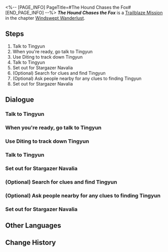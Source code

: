 <%-- [PAGE_INFO]
PageTitle=#The Hound Chases the Fox#
[END_PAGE_INFO] --%>
{{Stub|Dialogue, characters, and location(s)}}
{{Mission Infobox
|id            = 1020501
|title         = 
|image         = Mission The Hound Chases the Fox.png
|type          = Trailblaze
|event_name    = 
|chapter       = Windswept Wanderlust
|requirements  = [[Trailblaze Mission]] ''[[Devising Stratagems]]'' completed
|summary       = All is ready for you to set out for Stargazer Navalia &mdash; a core hub for shipbuilding on the Xianzhou Luofu. There, the secret behind the Stellaron Hunter's invitation for you to come aboard the Xianzhou will be revealed.
|characters    = <!--characters that appear in this mission-->
|startLocation = <!--location as it intially appears on the mission screen-->
|world         = <!--i.e. Penacony-->
|area          = <!--i.e. A Child's Dream-->
|prev          = 
|next          = Stars Spun, Prescience Sprung
|exp           = 400
|credits       = 20000
|stellarJade   = 
|other         = {{Card List|Refined Aether*2|delim=;}}
}}
'''''The Hound Chases the Fox''''' is a [[Trailblaze Mission]] in the chapter [[Windswept Wanderlust]].

==Steps==
# Talk to Tingyun
# When you're ready, go talk to Tingyun
# Use Diting to track down Tingyun
# Talk to Tingyun
# Set out for Stargazer Navalia
# (Optional) Search for clues and find Tingyun
# (Optional) Ask people nearby for any clues to finding Tingyun
# Set out for Stargazer Navalia

<!--
==Gameplay Notes==

--><!--
==Trial Character==

-->
==Dialogue==
{{Stub Dialogue}}
{{Dialogue Start}}
:{{tx}}
{{Dialogue End}}

===Talk to Tingyun===
{{Mission Description|type=trailblaze|location=<!--to be added-->|update|After analyzing the intercepted message, the Sky-Faring Commission has found some clues about Kafka's whereabouts.<br />As for you all, you will begin the hunt for Kafka, the Stellaron Hunter with unpredictable movements.}}
{{Dialogue Start}}
:{{tx}}
{{Dialogue End}}

===When you're ready, go talk to Tingyun===
{{Mission Description|type=trailblaze|location=<!--to be added-->|update|After analyzing the intercepted message, the Sky-Faring Commission has found some clues about Kafka's whereabouts.<br />As for you all, you will begin the hunt for Kafka, the Stellaron Hunter with unpredictable movements.}}
{{Dialogue Start}}
:{{tx}}
{{Dialogue End}}

===Use Diting to track down Tingyun===
{{Mission Description|type=trailblaze|location=<!--to be added-->|update|To make searching operations exponentially easier, Tingyun has introduced a handy tool invented by the Artisanship Commission &mdash; Diting, an ingenium dog used for tracking. Getting proficient at using this tool takes some a little bit of practice.}}
{{Dialogue Start}}
:{{tx}}
{{Dialogue End}}

===Talk to Tingyun===
{{Mission Description|type=trailblaze|location=<!--to be added-->|update|To make searching operations exponentially easier, Tingyun has introduced a handy tool invented by the Artisanship Commission &mdash; Diting, an ingenium dog used for tracking.<br />With Diting, you have successfully tracked down Tingyun.}}
{{Dialogue Start}}
:{{tx}}
{{Dialogue End}}

===Set out for Stargazer Navalia===
{{Mission Description|type=trailblaze|location=<!--to be added-->|update|All is ready for you to set out for Stargazer Navalia &mdash; a core hub for shipbuilding on the Xianzhou Luofu. There, the secret behind the Stellaron Hunter's invitation for you to come aboard the Xianzhou will be revealed.}}
{{Dialogue Start}}
:{{tx}}
{{Dialogue End}}

===(Optional) Search for clues and find Tingyun===
{{Dialogue Start}}
:{{tx}}
{{Dialogue End}}

===(Optional) Ask people nearby for any clues to finding Tingyun===
{{Dialogue Start}}
:{{tx}}
{{Dialogue End}}

===Set out for Stargazer Navalia===
{{Mission Description|type=trailblaze|location=<!--to be added-->|update|All is ready for you to set out for Stargazer Navalia &mdash; a core hub for shipbuilding on the Xianzhou Luofu. There, the secret behind the Stellaron Hunter's invitation for you to come aboard the Xianzhou will be revealed.}}
{{Dialogue Start}}
:{{tx}}
{{Dialogue End}}

==Other Languages==
{{Other Languages
|en   = The Hound Chases the Fox
|zhs  = 犬迹追从，谛听狐踪
|zht  = 犬跡追從，諦聽狐蹤
|ja   = 犬の跡を追い、狐の跡に耳を傾ける
|ko   = 여우를 추격하는 경청
|es   = El sabueso persigue al zorro
|fr   = Le chien poursuit le renard
|ru   = Гончая гонится за лисой
|th   = ตามรอยเจ้าหมา แกะรอยเจ้าจิ้งจอก
|vi   = Chó Săn Đuổi Theo Cáo
|de   = Der Hund jagt den Fuchs
|id   = Anjing yang Mengejar Rubah
|pt   = O Cão Caça a Raposa
}}

==Change History==
{{Change History|1.0}}
